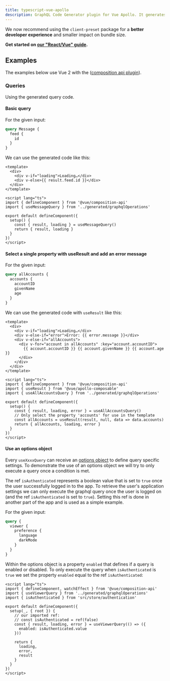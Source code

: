 ```yaml
---
title: typescript-vue-apollo
description: GraphQL Code Generator plugin for Vue Apollo. It generates Vue Apollo hooks and TypeScript types. It also generates a Vue plugin that can be used to register the generated hooks as global components.
---
```



<Callout type="info">

We now recommend using the `client-preset` package for a **better developer experience** and smaller impact on bundle size.

**Get started on [our "React/Vue" guide](/docs/guides/react-vue).**

</Callout>

<PluginHeader hasOperationsNote />

<PluginApiDocs />

## Examples

The examples below use Vue 2 with the ([composition api plugin](https://github.com/vuejs/composition-api)).

### Queries

Using the generated query code.

#### Basic query

For the given input:

```graphql
query Message {
  feed {
    id
  }
}
```

We can use the generated code like this:

```vue
<template>
  <div>
    <div v-if="loading">Loading…</div>
    <div v-else>{{ result.feed.id }}</div>
  </div>
</template>

<script lang="ts">
import { defineComponent } from '@vue/composition-api'
import { useMessageQuery } from '../generated/graphqlOperations'

export default defineComponent({
  setup() {
    const { result, loading } = useMessageQuery()
    return { result, loading }
  }
})
</script>
```

#### Select a single property with useResult and add an error message

For the given input:

```graphql
query allAccounts {
  accounts {
    accountID
    givenName
    age
  }
}
```

We can use the generated code with `useResult` like this:

```vue
<template>
  <div>
    <div v-if="loading">Loading…</div>
    <div v-else-if="error">Error: {{ error.message }}</div>
    <div v-else-if="allAccounts">
      <div v-for="account in allAccounts" :key="account.accountID">
        {{ account.accountID }} {{ account.givenName }} {{ account.age }}
      </div>
    </div>
  </div>
</template>

<script lang="ts">
import { defineComponent } from '@vue/composition-api'
import { useResult } from '@vue/apollo-composable'
import { useAllAccountsQuery } from '../generated/graphqlOperations'

export default defineComponent({
  setup() {
    const { result, loading, error } = useAllAccountsQuery()
    // Only select the property 'accounts' for use in the template
    const allAccounts = useResult(result, null, data => data.accounts)
    return { allAccounts, loading, error }
  }
})
</script>
```

#### Use an options object

Every `useXxxxQuery` can receive an [options object](https://v4.apollo.vuejs.org/guide-composable/query.html#options) to define query specific settings. To demonstrate the use of an options object we will try to only execute a query once a condition is met.

The ref `isAuthenticated` represents a boolean value that is set to `true` once the user successfully logged in to the app. To retrieve the user's application settings we can only execute the graphql query once the user is logged on (and the ref `isAuthenticated` is set to `true`). Setting this ref is done in another part of the app and is used as a simple example.

For the given input:

```graphql
query {
  viewer {
    preference {
      language
      darkMode
    }
  }
}
```

Within the options object is a property `enabled` that defines if a query is enabled or disabled. To only execute the query when `isAuthenticated` is `true` we set the property `enabled` equal to the ref `isAuthenticated`:

```vue
<script lang="ts">
import { defineComponent, watchEffect } from '@vue/composition-api'
import { useViewerQuery } from '../generated/graphqlOperations'
import { isAuthenticated } from 'src/store/authentication'

export default defineComponent({
  setup(_, { root }) {
    // our imported ref:
    // const isAuthenticated = ref(false)
    const { result, loading, error } = useViewerQuery(() => ({
      enabled: isAuthenticated.value
    }))

    return {
      loading,
      error,
      result
    }
  }
})
</script>
```
